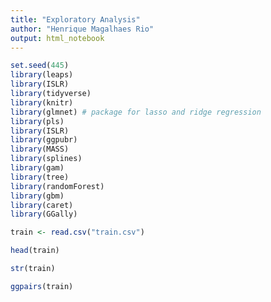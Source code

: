 ```yaml
---
title: "Exploratory Analysis"
author: "Henrique Magalhaes Rio"
output: html_notebook
---
```




```r

set.seed(445)
library(leaps)
library(ISLR)
library(tidyverse) 
library(knitr)
library(glmnet) # package for lasso and ridge regression
library(pls)
library(ISLR)
library(ggpubr)
library(MASS)
library(splines)
library(gam)
library(tree)
library(randomForest)
library(gbm)
library(caret)
library(GGally)

```




```r
train <- read.csv("train.csv")

head(train)

str(train)
```


```r
ggpairs(train)
```


